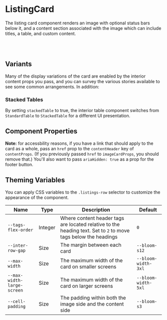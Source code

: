 
# ListingCard

The listing card component renders an image with optional status bars below it, and a content section associated with the image which can include titles, a table, and custom content.

<Canvas>
  <Story id="page-components-listing-card--with-tags-and-headers" />
</Canvas>

<br />
<br />

## Variants

Many of the display variations of the card are enabled by the interior content props you pass, and you can survey the various stories available to see some common arrangements. In addition:

### Stacked Tables

By setting `stackedTable` to true, the interior table component switches from `StandardTable` to `StackedTable` for a different UI presentation.

<Canvas>
  <Story id="page-components-listing-card--with-stacked-table" />
</Canvas>

## Component Properties

<ArgsTable of={ListingCard} />

**Note:** for accessbility reasons, if you have a link that should apply to the card as a whole, pass an `href` prop to the `contentHeader` key of `contentProps`. (If you previously passed `href` to `imageCardProps`, you should remove that.) You'll also want to pass `ariaHidden: true` as a prop for the footer button.

## Theming Variables

You can apply CSS variables to the `.listings-row` selector to customize the appearance of the component.

| Name                       | Type    | Description                                                                                                    | Default             |
| -------------------------- | ------- | -------------------------------------------------------------------------------------------------------------- | ------------------- |
| `--tags-flex-order`        | Integer | Where content header tags are located relative to the heading text. Set to `2` to move tags below the headings | `0`                 |
| `--inter-row-gap`          | Size    | The margin between each card                                                                                   | `--bloom-s12`       |
| `--max-width`              | Size    | The maximum width of the card on smaller screens                                                               | `--bloom-width-3xl` |
| `--max-width-large-screen` | Size    | The maximum width of the card on larger screens                                                                | `--bloom-width-5xl` |
| `--cell-padding`           | Size    | The padding within both the image side and the content side                                                    | `--bloom-s3`        |

